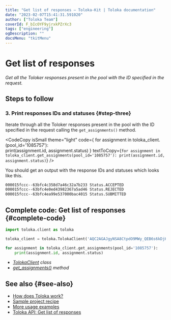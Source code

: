 ```yaml
---
title: "Get list of responses — Toloka-Kit | Toloka documentation"
date: "2023-02-07T15:41:31.591020"
author: ["Toloka Team"]
coverId: F_bIcOYF9yjrxkPZrXc3
tags: ["engineering"]
ogDescription: ""
docsMenu: "tkitMenu"
---
```



# Get list of responses

_Get all the Toloker responses present in the pool with the ID specified in the request._

## Steps to follow

<Import/>

<Instantiate/>

### 3. Print responses IDs and statuses {#step-three}

Iterate through all the Toloker responses present in the pool with the ID specified in the request calling the `get_assignments()` method.

<CodeCopy
  isSmall
  theme="light"
  code={
    <HighlightChildren language="python">
      for assignment in toloka_client.<Term term="get_assignments"><GetAssignments/></Term>(pool_id='1085757'):
      <br/>    print(assignment.id, assignment.status)
    </HighlightChildren>
  }
  textToCopy={`for assignment in toloka_client.get_assignments(pool_id='1085757'):
    print(assignment.id, assignment.status)`}
/>

You should get an output with the response IDs and statuses which looks like this.

```bash
000015fccc--63bfc4c358d7a46c32a7b233 Status.ACCEPTED
000015fccc--63bfc4e0ed43982367a5ad46 Status.REJECTED
000015fccc--63bfc4ea99e537000bac4015 Status.SUBMITTED
```

## Complete code: Get list of responses {#complete-code}

```python
import toloka.client as toloka

toloka_client = toloka.TolokaClient('AQC2AGAJgyNSA8CtpdO9MWy_QEB6s6kDjHUoElE', 'PRODUCTION')

for assignment in toloka_client.get_assignments(pool_id='1085757'):
    print(assignment.id, assignment.status)
```

<Note mode="tip" title="List of classes and methods used in this recipe">

- _[TolokaClient](/docs-new/toloka-kit/reference/toloka.client.TolokaClient) class_
- _[get_assignments()](/docs-new/toloka-kit/reference/toloka.client.TolokaClient.get_assignments) method_

</Note>

## See also {#see-also}

- [How does Toloka work?](https://toloka.ai/en/docs/guide/concepts/overview)
- [Sample project recipe](/docs-new/toloka-kit/recipes/learn-basics)
- [More usage examples](/docs-new/toloka-kit/recipes/use-cases)
- [Toloka API: Get list of responses](https://toloka.ai/docs/api/api-reference/#get-/assignments)

